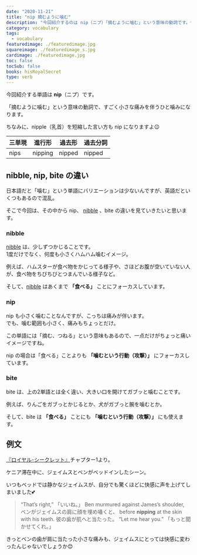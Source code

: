 ```yaml
---
date: "2020-11-21"
title: "nip 摘むように噛む"
description: "今回紹介するのは nip（ニプ）「摘むように噛む」という意味の動詞です。例文は『ロイヤル･シークレット』より"
category: vocabulary
tags:
  - vocabulary
featuredimage: ./featuredimage.jpg
squareimage: ./featuredimage_s.jpg
cardimage: ./featuredimage.jpg
toc: false
tocSub: false
books: hisRoyalSecret
type: verb
---
```



今回紹介する単語は __nip__（ニプ）です。

「摘むように噛む」という意味の動詞で、すごく小さな痛みを伴うひと噛みになります。

ちなみに、nipple（乳首）を短縮した言い方も nip になりますよ😉

|三単現|進行形|過去形|過去分詞|
|---|---|---|---|
|nips|nipping|nipped|nipped|

## nibble, nip, bite の違い

日本語だと「噛む」という単語にバリエーションは少ないんですが、英語だといくつもあるので混乱。

そこで今回は、その中から nip、 [nibble](/vocabulary/nibble/) 、bite の違いを見ていきたいと思います。

### nibble

[nibble](/vocabulary/nibble/) は、少しずつかじることです。  
1度だけでなく、何度も小さくハムハム噛むイメージ。

例えば、ハムスターが食べ物をかじってる様子や、さほどお腹が空いていない人が、食べ物をちびちびとつまんでいる様子など。

そして、[nibble](/vocabulary/nibble/) はあくまで __「食べる」__ ことにフォーカスしています。

### nip

nip も小さく噛むことなんですが、こっちは痛みが伴います。  
でも、噛む範囲も小さく、痛みもちょっとだけ。

この単語には「摘む、つねる」という意味もあるので、一点だけがちょっと痛いイメージですね。

nip の場合は「食べる」ことよりも __「噛むという行動（攻撃）」__ にフォーカスしています。

### bite

bite は、上の2単語とは全く違い、大きい口を開けてガブッと噛むことです。

例えば、りんごをガブっとかじるとか、犬がガブっと腕を噛むとか。

そして、bite は __「食べる」__ ことにも __「噛むという行動（攻撃）」__ にも使えます。

<VocabularySeriesBite current="nip" />

## 例文

[『ロイヤル･シークレット』](https://amzn.to/3i5aiLY)チャプター1より。

ケニア滞在中に、ジェイムスとベンがベッドインしたシーン。

いつもベッドでは静かなジェイムスが、自分でも驚くほどに快感に声を上げてしまいました💕

<Blockquote book srcBook="hisRoyalSecret" lang="en" chapter="1">
“That’s right,”
<span>「いいね。」</span>
Ben murmured against James’s shoulder,
<span>ベンがジェイムスの肩に顔を埋め囁くと、</span>
before <strong>nipping</strong> at the skin with his teeth.
<span>彼の歯が肌へと当たった。</span>
“Let me hear you.”
<span>「もっと聞かせてくれ。」</span>
</Blockquote>

きっとベンの歯が肩に当たった小さな痛みも、ジェイムスにとっては快感に変わったんじゃないでしょうか😊

<VocabularyFooter book="hisRoyalSecret" />
